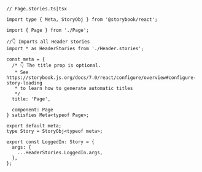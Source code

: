 ```tsx
// Page.stories.ts|tsx

import type { Meta, StoryObj } from '@storybook/react';

import { Page } from './Page';

//👇 Imports all Header stories
import * as HeaderStories from './Header.stories';

const meta = {
  /* 👇 The title prop is optional.
   * See https://storybook.js.org/docs/7.0/react/configure/overview#configure-story-loading
   * to learn how to generate automatic titles
   */
  title: 'Page',

  component: Page
} satisfies Meta<typeof Page>;

export default meta;
type Story = StoryObj<typeof meta>;

export const LoggedIn: Story = {
  args: {
    ...HeaderStories.LoggedIn.args,
  },
};
```
